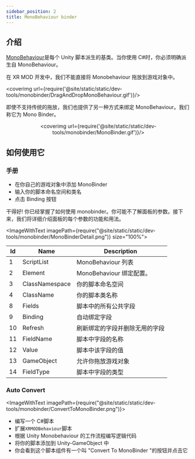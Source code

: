 ```yaml
---
sidebar_position: 2
title: MonoBehaviour binder
---
```



## 介绍

[MonoBehaviour](https://docs.unity3d.com/ScriptReference/MonoBehaviour.html)是每个 Unity 脚本派生的基类。当你使用 C#时，你必须明确派生自 MonoBehaviour。

在 XR MOD 开发中，我们不能直接将 Monobehaviour 拖放到游戏对象中。

<coverimg  url={require('@site/static/static/dev-tools/monobinder/DragAndDropMonoBehaviour.gif')}/>

即使不支持传统的拖放，我们也提供了另一种方式来绑定 MonoBehaviour。我们称它为 Mono Binder。

<center>

<coverimg  url={require('@site/static/static/dev-tools/monobinder/MonoBinder.gif')}/>

</center>

## 如何使用它

### 手册

- 在你自己的游戏对象中添加 MonoBinder
- 输入你的脚本命名空间和类名
- 点击 Binding 按钮

干得好! 你已经掌握了如何使用 monobinder。你可能不了解面板的参数。接下来，我们将详细介绍面板的每个参数的功能和用法。

<ImageWithText imagePath={require("@site/static/static/dev-tools/monobinder/MonoBinderDetail.png")} size="100%">

| Id  | Name           | Description                    |
| --- | -------------- | ------------------------------ |
| 1   | ScriptList     | MonoBehaviour 列表             |
| 2   | Element        | MonoBehaviour 绑定配置。       |
| 3   | ClassNamespace | 你的脚本命名空间               |
| 4   | ClassName      | 你的脚本类名称                 |
| 8   | Fields         | 脚本中的所有公共字段           |
| 9   | Binding        | 自动绑定字段                   |
| 10  | Refresh        | 刷新绑定的字段并删除无用的字段 |
| 11  | FieldName      | 脚本中字段的名称               |
| 12  | Value          | 脚本中该字段的值               |
| 13  | GameObject     | 允许你拖放游戏对象             |
| 14  | FieldType      | 脚本中字段的类型               |

</ImageWithText>

### Auto Convert

<ImageWithText imagePath={require("@site/static/static/dev-tools/monobinder/ConvertToMonoBinder.png")}>

- 编写一个 C#脚本
- 扩展`XRMODBehaviour`脚本
- 根据 Unity Monobehaviour 的工作流程编写逻辑代码
- 将你的脚本添加到 Unity-GameObject 中
- 你会看到这个脚本组件有一个叫 "Convert To MonoBinder "的按钮并点击它

</ImageWithText>

